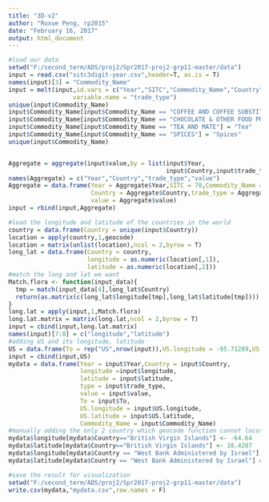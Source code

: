 ---
title: "3D-v2"
author: "Ruxue Peng, rp2815"
date: "February 16, 2017"
output: html_document
---  
```{r}  
#load our data
setwd("F:/second_term/ADS/proj2/Spr2017-proj2-grp11-master/data")
input = read.csv("sitc3digit-year.csv",header=T, as.is = T)
names(input)[3] = "Commodity_Name"
input = melt(input,id.vars = c("Year","SITC","Commodity_Name","Country"),
                  variable.name = "trade_type")
unique(input$Commodity_Name)
input$Commodity_Name[input$Commodity_Name == "COFFEE AND COFFEE SUBSTITUTES"] = "Coffee"
input$Commodity_Name[input$Commodity_Name == "CHOCOLATE & OTHER FOOD PREPARATIONS CONTAINING CO"] = "Chocolate"
input$Commodity_Name[input$Commodity_Name == "TEA AND MATE"] = "Tea"
input$Commodity_Name[input$Commodity_Name == "SPICES"] = "Spices"
unique(input$Commodity_Name)


Aggregate = aggregate(input$value,by = list(input$Year,
                                            input$Country,input$trade_type),FUN="sum")
names(Aggregate) = c("Year","Country","trade_type","value")
Aggregate = data.frame(Year = Aggregate$Year,SITC = 70,Commodity_Name = "Annual Aggregate",
                       Country = Aggregate$Country,trade_type = Aggregate$trade_type,
                       value = Aggregate$value)
input = rbind(input,Aggregate)

#load the longitude and latitude of the countries in the world
country = data.frame(Country = unique(input$Country))
location = apply(country,1,geocode)
location = matrix(unlist(location),ncol = 2,byrow = T)
long_lat = data.frame(Country = country,
                      longitude = as.numeric(location[,1]),
                      latitude = as.numeric(location[,2]))
#match the long and lat we want
Match.flora <- function(input_data){
  tmp = match(input_data[4],long_lat$Country)
  return(as.matrix(c(long_lat$longitude[tmp],long_lat$latitude[tmp])))
}
long.lat = apply(input,1,Match.flora)
long.lat.matrix = matrix(long.lat,ncol = 2,byrow = T)
input = cbind(input,long.lat.matrix)
names(input)[7:8] = c("longitude","latitude")
#adding US and its longitude, latitude
US = data.frame(To = rep("US",nrow(input)),US.longitude = -95.71289,US.latitude = 37.09024)
input = cbind(input,US)
mydata = data.frame(Year = input$Year,Country = input$Country,
                    longitude =input$longitude,
                    latitude = input$latitude,
                    type = input$trade_type,
                    value = input$value,
                    To = input$To,
                    US.longitude = input$US.longitude,
                    US.latitude = input$US.latitude,
                    Commodity_Name = input$Commodity_Name)
#manually adding the only 2 country which geocode function cannot locate
mydata$longitude[mydata$Country=="British Virgin Islands"] <- -64.64
mydata$latitude[mydata$Country=="British Virgin Islands"] <- 18.4207
mydata$longitude[mydata$Country == "West Bank Administered by Israel"] = 35.3833
mydata$latitude[mydata$Country == "West Bank Administered by Israel"] = 32.0

```

```{r}
#save the result for visualization
setwd("F:/second_term/ADS/proj2/Spr2017-proj2-grp11-master/data")
write.csv(mydata,"mydata.csv",row.names = F)
```

